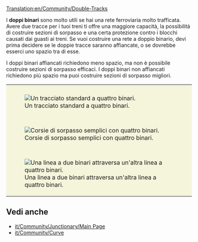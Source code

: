 [[Translation:en/Community/Double-Tracks]]


I '''doppi binari''' sono molto utili se hai una rete ferroviaria molto trafficata. Avere due tracce per i tuoi treni ti offre una maggiore capacità, la possibilità di costruire sezioni di sorpasso e una certa protezione contro i blocchi causati dai guasti ai treni.
Se vuoi costruire una rete a doppio binario, devi prima decidere se le doppie tracce saranno affiancate, o se dovrebbe esserci uno spazio tra di esse.

I doppi binari affiancati richiedono meno spazio, ma non è possibile costruire sezioni di sorpasso efficaci.
I doppi binari non affiancati richiedono più spazio ma puoi costruire sezioni di sorpasso migliori.

{|style="border: 0px; margin: 5px auto 25px auto; Border-collapse: separate;" cellspacing="10"
|style="padding: 10px 10px 5px; 10px; background-color: #F5F5DC;"|[[File:en/Community/Normal 4 track.png|center|frame|Un tracciato standard a quattro binari.]]
|-
|style="padding: 10px 10px 5px; 10px; background-color: #F5F5DC;"|[[File:en/Community/Simple overtaking.png|center|frame|Corsie di sorpasso semplici con quattro binari.]]
|-
|style="padding: 10px 10px 5px; 10px; background-color: #F5F5DC;"|[[File:en/Community/2 track - 4 track.png|center|frame|Una linea a due binari attraversa un'altra linea a quattro binari.]]
|}

== Vedi anche ==
*[[it/Community/Junctionary/Main Page]]
*[[it/Community/Curve]]
